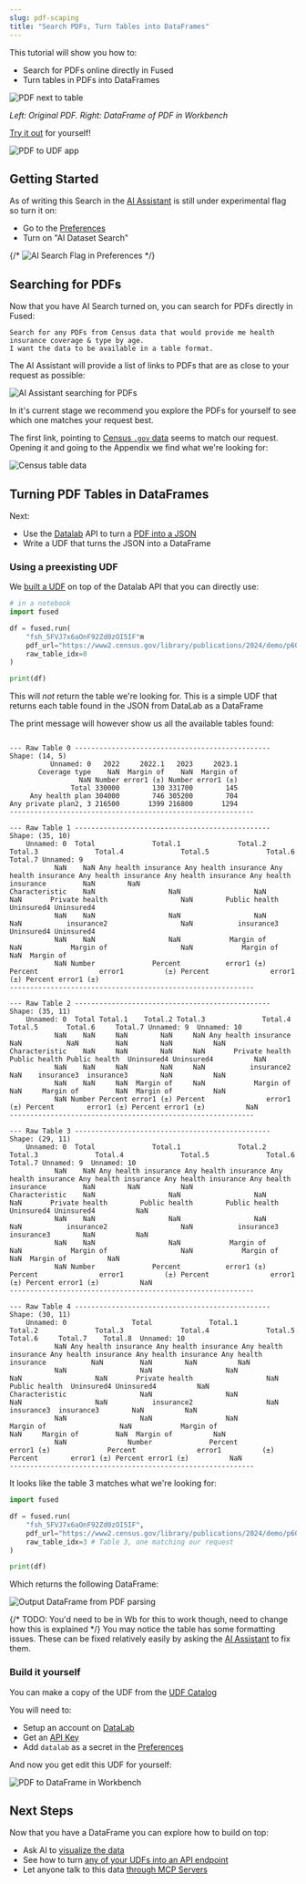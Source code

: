 ```yaml
---
slug: pdf-scaping
title: "Search PDFs, Turn Tables into DataFrames"
---
```


This tutorial will show you how to:
- Search for PDFs online directly in Fused
- Turn tables in PDFs into DataFrames

<div style={{textAlign: 'center'}}>
<img 
src="/img/tutorials/data-science-ai/pdf_next_to_workbench_table.png"
alt="PDF next to table" style={{width: 1200}} />
</div>

_Left: Original PDF. Right: DataFrame of PDF in Workbench_

[Try it out](https://www.fused.io/server/v1/realtime-shared/fsh_5uyToLwKFbTKuCP8e0UgjA/run/file) for yourself!

<div style={{textAlign: 'center'}}>
<img 
src="/img/tutorials/data-science-ai/pdf_to_udf_app.png"
alt="PDF to UDF app" style={{width: 1200}} />
</div>


## Getting Started

As of writing this Search in the [AI Assistant](https://www.fused.io/workbench/ai-assistant) is still under experimental flag so turn it on:
- Go to the [Preferences](/workbench/preferences/)
- Turn on "AI Dataset Search"

{/* ![AI Search Flag in Preferences](/img/tutorials/ai_search_flag.png) */}

## Searching for PDFs

Now that you have AI Search turned on, you can search for PDFs directly in Fused:

```text
Search for any PDFs from Census data that would provide me health insurance coverage & type by age. 
I want the data to be available in a table format.
```

The AI Assistant will provide a list of links to PDFs that are as close to your request as possible:

<div style={{textAlign: 'center'}}>
<img 
src="/img/tutorials/data-science-ai/pdf_search_ai.png"
alt="AI Assistant searching for PDFs" style={{width: 1200}} />
</div>

In it's current stage we recommend you explore the PDFs for yourself to see which one matches your request best.

The first link, pointing to [Census `.gov` data](https://www2.census.gov/library/publications/2024/demo/p60-284.pdf) seems to match our request. Opening it and going to the Appendix we find what we're looking for:

<div style={{textAlign: 'center'}}>
<img 
src="/img/tutorials/data-science-ai/census_table_data.png"
alt="Census table data" style={{width: 1200}} />
</div>

## Turning PDF Tables in DataFrames

Next:
- Use the [Datalab](https://www.datalab.to/) API to turn a [PDF into a JSON](https://documentation.datalab.to/docs/recipes/table-recognition/table-rec-api-overview)
- Write a UDF that turns the JSON into a DataFrame

### Using a preexisting UDF

We [built a UDF](https://www.fused.io/workbench/udf/catalog/datalab_pdf_to_json_to_df-50eb6624-16b9-4347-9170-3a462b264357) on top of the Datalab API that you can directly use:

```python
# in a notebook
import fused

df = fused.run(
    "fsh_5FVJ7x6aOnF92Zd0zOI5IF"m
    pdf_url="https://www2.census.gov/library/publications/2024/demo/p60-284.pdf",
    raw_table_idx=0
)

print(df)
```

This will _not_ return the table we're looking for. This is a simple UDF that returns each table found in the JSON from DataLab as a DataFrame

The print message will however show us all the available tables found:

```

--- Raw Table 0 ------------------------------------------------
Shape: (14, 5)
          Unnamed: 0   2022     2022.1   2023     2023.1
       Coverage type    NaN  Margin of    NaN  Margin of
                 NaN Number error1 (±) Number error1 (±)
               Total 330000        130 331700        145
     Any health plan 304000        746 305200        704
Any private plan2, 3 216500       1399 216800       1294
------------------------------------------------------------

--- Raw Table 1 ------------------------------------------------
Shape: (35, 10)
    Unnamed: 0  Total              Total.1              Total.2              Total.3              Total.4              Total.5              Total.6     Total.7 Unnamed: 9
           NaN    NaN Any health insurance Any health insurance Any health insurance Any health insurance Any health insurance Any health insurance         NaN        NaN
Characteristic    NaN                  NaN                  NaN                  NaN       Private health                  NaN        Public health  Uninsured4 Uninsured4
           NaN    NaN                  NaN                  NaN                  NaN           insurance2                  NaN           insurance3  Uninsured4 Uninsured4
           NaN    NaN                  NaN            Margin of                  NaN            Margin of                  NaN            Margin of         NaN  Margin of
           NaN Number              Percent           error1 (±)              Percent               error1          (±) Percent               error1 (±) Percent error1 (±)
------------------------------------------------------------

--- Raw Table 2 ------------------------------------------------
Shape: (35, 11)
    Unnamed: 0  Total Total.1    Total.2 Total.3              Total.4       Total.5       Total.6     Total.7 Unnamed: 9  Unnamed: 10
           NaN    NaN     NaN        NaN     NaN Any health insurance           NaN           NaN         NaN        NaN          NaN
Characteristic    NaN     NaN        NaN     NaN       Private health Public health Public health  Uninsured4 Uninsured4          NaN
           NaN    NaN     NaN        NaN     NaN           insurance2           NaN    insurance3  insurance3        NaN          NaN
           NaN    NaN     NaN  Margin of     NaN            Margin of           NaN     Margin of         NaN  Margin of          NaN
           NaN Number Percent error1 (±) Percent               error1   (±) Percent        error1 (±) Percent error1 (±)          NaN
------------------------------------------------------------

--- Raw Table 3 ------------------------------------------------
Shape: (29, 11)
    Unnamed: 0  Total              Total.1              Total.2              Total.3              Total.4              Total.5              Total.6     Total.7 Unnamed: 9  Unnamed: 10
           NaN    NaN Any health insurance Any health insurance Any health insurance Any health insurance Any health insurance Any health insurance         NaN        NaN          NaN
Characteristic    NaN                  NaN                  NaN                  NaN       Private health        Public health        Public health  Uninsured4 Uninsured4          NaN
           NaN    NaN                  NaN                  NaN                  NaN           insurance2                  NaN           insurance3  insurance3        NaN          NaN
           NaN    NaN                  NaN            Margin of                  NaN            Margin of                  NaN            Margin of         NaN  Margin of          NaN
           NaN Number              Percent           error1 (±)              Percent               error1          (±) Percent               error1 (±) Percent error1 (±)          NaN
------------------------------------------------------------

--- Raw Table 4 ------------------------------------------------
Shape: (30, 11)
    Unnamed: 0                Total              Total.1              Total.2              Total.3              Total.4              Total.5       Total.6     Total.7    Total.8  Unnamed: 10
           NaN Any health insurance Any health insurance Any health insurance Any health insurance Any health insurance Any health insurance           NaN         NaN        NaN          NaN
           NaN                  NaN                  NaN                  NaN                  NaN       Private health                  NaN Public health  Uninsured4 Uninsured4          NaN
Characteristic                  NaN                  NaN                  NaN                  NaN           insurance2                  NaN    insurance3  insurance3        NaN          NaN
           NaN                  NaN                  NaN            Margin of                  NaN            Margin of                  NaN     Margin of         NaN  Margin of          NaN
           NaN               Number              Percent           error1 (±)              Percent               error1          (±) Percent        error1 (±) Percent error1 (±)          NaN
------------------------------------------------------------
```

It looks like the table 3 matches what we're looking for:

```python
import fused

df = fused.run(
    "fsh_5FVJ7x6aOnF92Zd0zOI5IF",
    pdf_url="https://www2.census.gov/library/publications/2024/demo/p60-284.pdf",
    raw_table_idx=3 # Table 3, one matching our request
)

print(df)
```

Which returns the following DataFrame:

<div style={{textAlign: 'center'}}>
<img src="/img/tutorials/data-science-ai/output_df_from_pdf_parsing.png" alt="Output DataFrame from PDF parsing" style={{width: '100%'}} />
</div>

{/* TODO: You'd need to be in Wb for this to work though, need to change how this is explained */}
You may notice the table has some formatting issues. These can be fixed relatively easily by asking the [AI Assistant](https://www.fused.io/workbench/ai-assistant) to fix them.

### Build it yourself

You can make a copy of the UDF from the [UDF Catalog](https://www.fused.io/workbench/udf/catalog/datalab_pdf_to_json_to_df-50eb6624-16b9-4347-9170-3a462b264357)

You will need to:
- Setup an account on [DataLab](https://www.datalab.to/)
- Get an [API Key](https://www.datalab.to/app/keys)
- Add `datalab` as a secret in the [Preferences](/workbench/preferences/#secrets-management)

And now you get edit this UDF for yourself:

<div style={{textAlign: 'center'}}>
<img src="/img/tutorials/data-science-ai/workbench_pdf_to_df.png" alt="PDF to DataFrame in Workbench" style={{width: '100%'}} />
</div>

## Next Steps

Now that you have a DataFrame you can explore how to build on top:
- Ask AI to [visualize the data](/quickstart/#vibe-coding-a-dashboard)
- See how to turn [any of your UDFs into an API endpoint](/tutorials/engineering-etl/#turn-your-data-into-an-api)
- Let anyone talk to this data [through MCP Servers](/tutorials/Analytics%20&%20Dashboard/let-anyone-talk-to-your-data/)